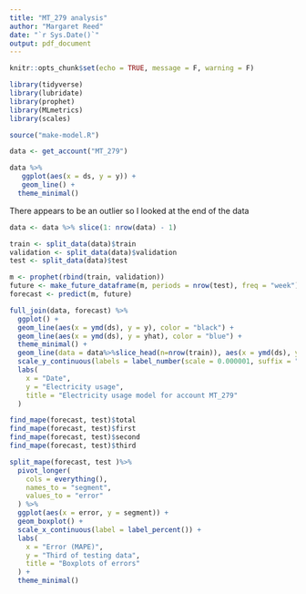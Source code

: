 ```yaml
---
title: "MT_279 analysis"
author: "Margaret Reed"
date: "`r Sys.Date()`"
output: pdf_document
---
```


```r
knitr::opts_chunk$set(echo = TRUE, message = F, warning = F)
```

```r
library(tidyverse)
library(lubridate)
library(prophet)
library(MLmetrics)
library(scales)
```

```r
source("make-model.R")
```

```r
data <- get_account("MT_279")
```

```r
data %>%
   ggplot(aes(x = ds, y = y)) +
   geom_line() +
  theme_minimal()
```

There appears to be an outlier so I looked at the end of the data

```r
data <- data %>% slice(1: nrow(data) - 1)
```

```r
train <- split_data(data)$train
validation <- split_data(data)$validation
test <- split_data(data)$test
```

```r
m <- prophet(rbind(train, validation))
future <- make_future_dataframe(m, periods = nrow(test), freq = "week")
forecast <- predict(m, future)
```

```r
full_join(data, forecast) %>%
  ggplot() +
  geom_line(aes(x = ymd(ds), y = y), color = "black") +
  geom_line(aes(x = ymd(ds), y = yhat), color = "blue") +
  theme_minimal() +
  geom_line(data = data%>%slice_head(n=nrow(train)), aes(x = ymd(ds), y = y), color = "grey") +
  scale_y_continuous(labels = label_number(scale = 0.000001, suffix = "M")) +
  labs(
    x = "Date",
    y = "Electricity usage",
    title = "Electricity usage model for account MT_279"
  )
```


```r
find_mape(forecast, test)$total
find_mape(forecast, test)$first
find_mape(forecast, test)$second
find_mape(forecast, test)$third
```


```r
split_mape(forecast, test )%>%
  pivot_longer(
    cols = everything(),
    names_to = "segment",
    values_to = "error"
  ) %>%
  ggplot(aes(x = error, y = segment)) +
  geom_boxplot() +
  scale_x_continuous(label = label_percent()) +
  labs(
    x = "Error (MAPE)",
    y = "Third of testing data",
    title = "Boxplots of errors"
  ) +
  theme_minimal()
```

